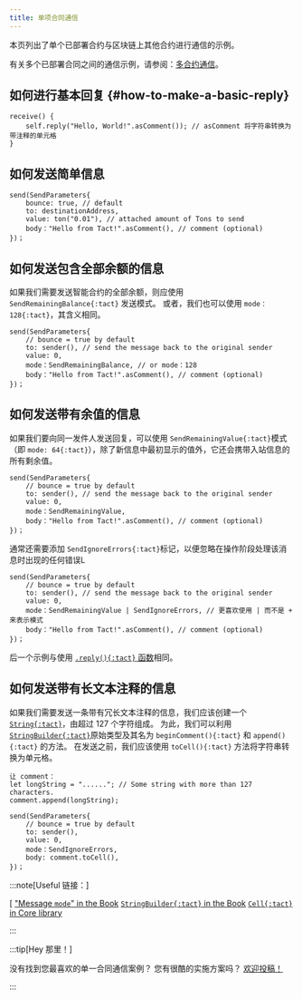 ```yaml
---
title: 单项合同通信
---
```


本页列出了单个已部署合约与区块链上其他合约进行通信的示例。

有关多个已部署合同之间的通信示例，请参阅：[多合约通信](/cookbook/multi-communication)。

## 如何进行基本回复 {#how-to-make-a-basic-reply}

```tact
receive() {
    self.reply("Hello, World!".asComment()); // asComment 将字符串转换为带注释的单元格
}
```

## 如何发送简单信息

```tact
send(SendParameters{
    bounce: true, // default
    to: destinationAddress,
    value: ton("0.01"), // attached amount of Tons to send
    body："Hello from Tact!".asComment(), // comment (optional)
})；
```

## 如何发送包含全部余额的信息

如果我们需要发送智能合约的全部余额，则应使用 `SendRemainingBalance{:tact}` 发送模式。 或者，我们也可以使用 `mode：128{:tact}`，其含义相同。

```tact
send(SendParameters{
    // bounce = true by default
    to: sender(), // send the message back to the original sender
    value: 0,
    mode：SendRemainingBalance, // or mode：128
    body："Hello from Tact!".asComment(), // comment (optional)
})；
```

## 如何发送带有余值的信息

如果我们要向同一发件人发送回复，可以使用 `SendRemainingValue{:tact}`模式（即 `mode: 64{:tact}`），除了新信息中最初显示的值外，它还会携带入站信息的所有剩余值。

```tact
send(SendParameters{
    // bounce = true by default
    to: sender(), // send the message back to the original sender
    value: 0,
    mode：SendRemainingValue,
    body："Hello from Tact!".asComment(), // comment (optional)
})；
```

通常还需要添加 `SendIgnoreErrors{:tact}`标记，以便忽略在操作阶段处理该消息时出现的任何错误L

```tact
send(SendParameters{
    // bounce = true by default
    to: sender(), // send the message back to the original sender
    value: 0,
    mode：SendRemainingValue | SendIgnoreErrors, // 更喜欢使用 | 而不是 + 来表示模式
    body："Hello from Tact!".asComment(), // comment (optional)
})；
```

后一个示例与使用 [`.reply(){:tact}` 函数](#how-to-make-a-basic-reply)相同。

## 如何发送带有长文本注释的信息

如果我们需要发送一条带有冗长文本注释的信息，我们应该创建一个 [`String{:tact}`](/book/types#primitive-types)，由超过 $127$ 个字符组成。 为此，我们可以利用 [`StringBuilder{:tact}`](/book/types#primitive-types)原始类型及其名为 `beginComment(){:tact}` 和 `append(){:tact}` 的方法。 在发送之前，我们应该使用 `toCell(){:tact}` 方法将字符串转换为单元格。

```tact
让 comment：
let longString = "......"; // Some string with more than 127 characters.
comment.append(longString);

send(SendParameters{
    // bounce = true by default
    to: sender(),
    value: 0,
    mode：SendIgnoreErrors,
    body: comment.toCell(),
})；
```

:::note[Useful 链接：]

  [
  ["Message `mode`" in the Book](/book/message-mode)
  [`StringBuilder{:tact}` in the Book](/book/types#primitive-types)
  [`Cell{:tact}` in Core library](/ref/core-cells)

:::

:::tip[Hey 那里！]

  没有找到您最喜欢的单一合同通信案例？ 您有很酷的实施方案吗？ [欢迎投稿！](https://github.com/tact-lang/tact/issues)

:::
